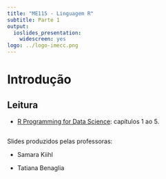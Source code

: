 ```yaml
---
title: "ME115 - Linguagem R"
subtitle: Parte 1
output:
  ioslides_presentation:
    widescreen: yes
logo: ../logo-imecc.png
---
```


# Introdução



## Leitura

* [R Programming for Data Science](https://leanpub.com/rprogramming): capítulos 1 ao 5.



##

Slides produzidos pelas professoras:

* Samara Kiihl

* Tatiana Benaglia